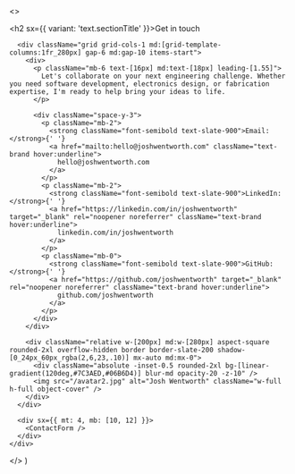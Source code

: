 
  <>
    <div className="mx-auto max-w-[1120px]">
      <h2 sx={{ variant: 'text.sectionTitle' }}>Get in touch</h2>

      <div className="grid grid-cols-1 md:[grid-template-columns:1fr_280px] gap-6 md:gap-10 items-start">
        <div>
          <p className="mb-6 text-[16px] md:text-[18px] leading-[1.55]">
            Let's collaborate on your next engineering challenge. Whether you need software development, electronics design, or fabrication expertise, I'm ready to help bring your ideas to life.
          </p>

          <div className="space-y-3">
            <p className="mb-2">
              <strong className="font-semibold text-slate-900">Email:</strong>{' '}
              <a href="mailto:hello@joshwentworth.com" className="text-brand hover:underline">
                hello@joshwentworth.com
              </a>
            </p>
            <p className="mb-2">
              <strong className="font-semibold text-slate-900">LinkedIn:</strong>{' '}
              <a href="https://linkedin.com/in/joshwentworth" target="_blank" rel="noopener noreferrer" className="text-brand hover:underline">
                linkedin.com/in/joshwentworth
              </a>
            </p>
            <p className="mb-0">
              <strong className="font-semibold text-slate-900">GitHub:</strong>{' '}
              <a href="https://github.com/joshwentworth" target="_blank" rel="noopener noreferrer" className="text-brand hover:underline">
                github.com/joshwentworth
              </a>
            </p>
          </div>
        </div>

        <div className="relative w-[200px] md:w-[280px] aspect-square rounded-2xl overflow-hidden border border-slate-200 shadow-[0_24px_60px_rgba(2,6,23,.10)] mx-auto md:mx-0">
          <div className="absolute -inset-0.5 rounded-2xl bg-[linear-gradient(120deg,#7C3AED,#06B6D4)] blur-md opacity-20 -z-10" />
          <img src="/avatar2.jpg" alt="Josh Wentworth" className="w-full h-full object-cover" />
        </div>
      </div>

      <div sx={{ mt: 4, mb: [10, 12] }}>
        <ContactForm />
      </div>
    </div>

  </>
)

